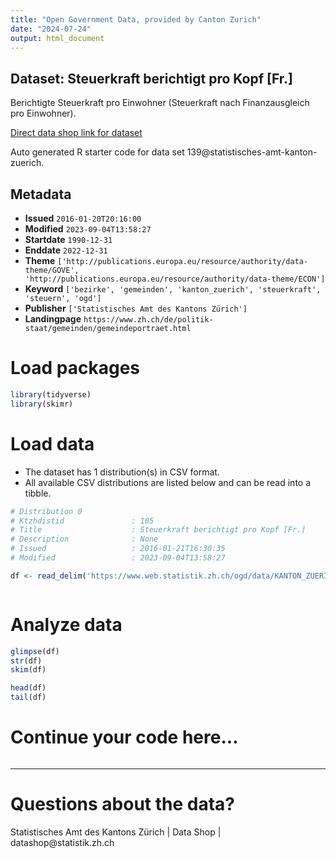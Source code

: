 ```yaml
---
title: "Open Government Data, provided by Canton Zurich"
date: "2024-07-24"
output: html_document
---
```


## Dataset: Steuerkraft berichtigt pro Kopf [Fr.]

Berichtigte Steuerkraft pro Einwohner (Steuerkraft nach Finanzausgleich pro Einwohner).

[Direct data shop link for dataset](https://www.zh.ch/de/politik-staat/statistik-daten/datenkatalog.html#/datasets/139@statistisches-amt-kanton-zuerich)

Auto generated R starter code for data set 139@statistisches-amt-kanton-zuerich.

## Metadata

- **Issued** `2016-01-20T20:16:00`
- **Modified** `2023-09-04T13:58:27`
- **Startdate** `1990-12-31`
- **Enddate** `2022-12-31`
- **Theme** `['http://publications.europa.eu/resource/authority/data-theme/GOVE', 'http://publications.europa.eu/resource/authority/data-theme/ECON']`
- **Keyword** `['bezirke', 'gemeinden', 'kanton_zuerich', 'steuerkraft', 'steuern', 'ogd']`
- **Publisher** `['Statistisches Amt des Kantons Zürich']`
- **Landingpage** `https://www.zh.ch/de/politik-staat/gemeinden/gemeindeportraet.html`


# Load packages

```r

library(tidyverse)
library(skimr)

```

# Load data

-   The dataset has 1 distribution(s) in CSV format.
-   All available CSV distributions are listed below and can be read into a tibble.

```r

# Distribution 0
# Ktzhdistid               : 105
# Title                    : Steuerkraft berichtigt pro Kopf [Fr.]
# Description              : None
# Issued                   : 2016-01-21T16:30:35
# Modified                 : 2023-09-04T13:58:27

df <- read_delim('https://www.web.statistik.zh.ch/ogd/data/KANTON_ZUERICH_274.csv')



```

# Analyze data

```r

glimpse(df)
str(df)
skim(df)

head(df)
tail(df)

```

# Continue your code here...

```r

```

------------------------------------------------------------------------

# Questions about the data?

Statistisches Amt des Kantons Zürich | Data Shop | datashop@statistik.zh.ch
